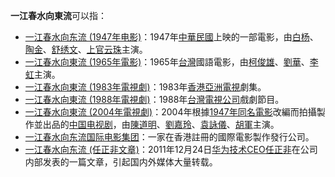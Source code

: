 {{About|一些名為「一江春水向水東流」的影視作品|该作品的名稱出处五代十國時期李後主一词|虞美人 (詞牌)}}
'''一江春水向東流'''可以指：
*[[一江春水向东流_(1947年电影)|一江春水向东流 (1947年电影)]]：1947年[[中華民國|中華民國]]上映的一部電影，由[[白杨_(演员)|白杨]]、[[陶金_(演员)|陶金]]、[[舒绣文|舒绣文]]、[[上官云珠|上官云珠]]主演。
*[[一江春水向東流_(1965年電影)|一江春水向東流 (1965年電影)]]：1965年[[台灣|台灣]]國語電影，由[[柯俊雄|柯俊雄]]、[[劉華|劉華]]、[[李虹|李虹]]主演。
*[[一江春水向東流_(1983年電視劇)|一江春水向東流 (1983年電視劇)]]：1983年[[香港|香港]][[亞洲電視|亞洲電視]]劇集。
*[[一江春水向東流_(1988年電視劇)|一江春水向東流 (1988年電視劇)]]：1988年[[台灣電視公司|台灣電視公司]]戲劇節目。
*[[一江春水向東流_(2004年電視劇)|一江春水向東流 (2004年電視劇)]]：2004年根據[[一江春水向東流_(1947年電影)|1947年同名電影]]改編而拍攝製作並出品的[[中国电视剧|中国电视剧]]，由[[陳道明|陳道明]]、[[劉嘉玲|劉嘉玲]]、[[袁詠儀|袁詠儀]]、[[胡軍|胡軍]]主演。
*[[一江春水向东流国际电影集团|一江春水向东流国际电影集团]]：一家在香港註冊的國際電影製作發行公司。
*[[一江春水向东流_(任正非文章)|一江春水向东流 (任正非文章)]]：2011年12月24日[[华为技术|华为技术]][[CEO|CEO]][[任正非|任正非]]在公司内部发表的一篇文章，引起国内外媒体大量转载。

{{Disambiguation|Y|Cat=七字作品消歧义}}